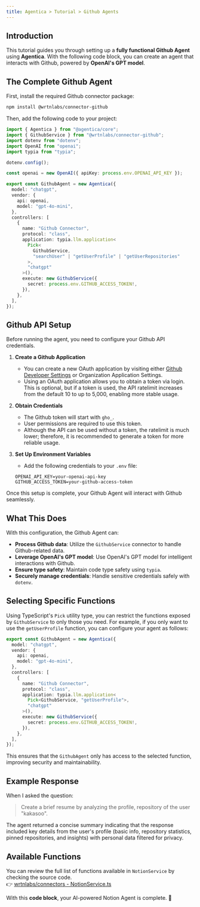 ```yaml
---
title: Agentica > Tutorial > Github Agents  
---
```


## Introduction

This tutorial guides you through setting up a **fully functional Github Agent** using **Agentica**. With the following code block, you can create an agent that interacts with Github, powered by **OpenAI's GPT model**.

## The Complete Github Agent

First, install the required Github connector package:

```bash
npm install @wrtnlabs/connector-github
```

Then, add the following code to your project:

```typescript
import { Agentica } from "@agentica/core";
import { GithubService } from "@wrtnlabs/connector-github";
import dotenv from "dotenv";
import OpenAI from "openai";
import typia from "typia";

dotenv.config();

const openai = new OpenAI({ apiKey: process.env.OPENAI_API_KEY });

export const GithubAgent = new Agentica({
  model: "chatgpt",
  vendor: {
    api: openai,
    model: "gpt-4o-mini",
  },
  controllers: [
    {
      name: "Github Connector",
      protocol: "class",
      application: typia.llm.application<
        Pick<
          GithubService,
          "searchUser" | "getUserProfile" | "getUserRepositories"
        >,
        "chatgpt"
      >(),
      execute: new GithubService({
        secret: process.env.GITHUB_ACCESS_TOKEN!,
      }),
    },
  ],
});
```

## Github API Setup

Before running the agent, you need to configure your Github API credentials.

1. **Create a Github Application**  
   - You can create a new OAuth application by visiting either [Github Developer Settings](https://github.com/settings/developers) or Organization Application Settings.
   - Using an OAuth application allows you to obtain a token via login. This is optional, but if a token is used, the API ratelimit increases from the default 10 to up to 5,000, enabling more stable usage.

2. **Obtain Credentials**  
   - The Github token will start with `gho_`.
   - User permissions are required to use this token.
   - Although the API can be used without a token, the ratelimit is much lower; therefore, it is recommended to generate a token for more reliable usage.

3. **Set Up Environment Variables**  
   - Add the following credentials to your `.env` file:

   ```env
   OPENAI_API_KEY=your-openai-api-key
   GITHUB_ACCESS_TOKEN=your-github-access-token
   ```

Once this setup is complete, your Github Agent will interact with Github seamlessly.

## What This Does

With this configuration, the Github Agent can:

- **Process Github data**: Utilize the `GithubService` connector to handle Github-related data.
- **Leverage OpenAI's GPT model**: Use OpenAI's GPT model for intelligent interactions with Github.
- **Ensure type safety**: Maintain code type safety using `typia`.
- **Securely manage credentials**: Handle sensitive credentials safely with `dotenv`.

## Selecting Specific Functions

Using TypeScript's `Pick` utility type, you can restrict the functions exposed by `GithubService` to only those you need. For example, if you only want to use the `getUserProfile` function, you can configure your agent as follows:

```typescript
export const GithubAgent = new Agentica({
  model: "chatgpt",
  vendor: {
    api: openai,
    model: "gpt-4o-mini",
  },
  controllers: [
    {
      name: "Github Connector",
      protocol: "class",
      application: typia.llm.application<
        Pick<GithubService, "getUserProfile">,
        "chatgpt"
      >(),
      execute: new GithubService({
        secret: process.env.GITHUB_ACCESS_TOKEN!,
      }),
    },
  ],
});
```

This ensures that the `GithubAgent` only has access to the selected function, improving security and maintainability.

## Example Response

When I asked the question:

> Create a brief resume by analyzing the profile, repository of the user "kakasoo".

The agent returned a concise summary indicating that the response included key details from the user's profile (basic info, repository statistics, pinned repositories, and insights) with personal data filtered for privacy.

## Available Functions

You can review the full list of functions available in `NotionService` by checking the source code.  
👉 [wrtnlabs/connectors - NotionService.ts](https://github.com/wrtnlabs/connectors/blob/main/packages/notion/src/notion/NotionService.ts)

With this **code block**, your AI-powered Notion Agent is complete. 🚀